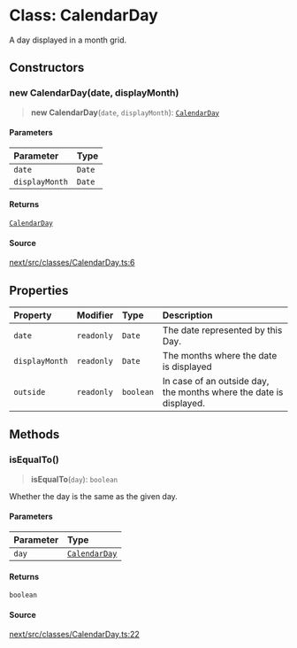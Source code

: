 # Class: CalendarDay

A day displayed in a month grid.

## Constructors

### new CalendarDay(date, displayMonth)

> **new CalendarDay**(`date`, `displayMonth`): [`CalendarDay`](/api/next/classes/CalendarDay.mdx)

#### Parameters

| Parameter | Type |
| :------ | :------ |
| `date` | `Date` |
| `displayMonth` | `Date` |

#### Returns

[`CalendarDay`](/api/next/classes/CalendarDay.mdx)

#### Source

[next/src/classes/CalendarDay.ts:6](https://github.com/gpbl/react-day-picker/blob/86f49ff11/next/src/classes/CalendarDay.ts#L6)

## Properties

| Property | Modifier | Type | Description |
| :------ | :------ | :------ | :------ |
| `date` | `readonly` | `Date` | The date represented by this Day. |
| `displayMonth` | `readonly` | `Date` | The months where the date is displayed |
| `outside` | `readonly` | `boolean` | In case of an outside day, the months where the date is displayed. |

## Methods

### isEqualTo()

> **isEqualTo**(`day`): `boolean`

Whether the day is the same as the given day.

#### Parameters

| Parameter | Type |
| :------ | :------ |
| `day` | [`CalendarDay`](/api/next/classes/CalendarDay.mdx) |

#### Returns

`boolean`

#### Source

[next/src/classes/CalendarDay.ts:22](https://github.com/gpbl/react-day-picker/blob/86f49ff11/next/src/classes/CalendarDay.ts#L22)
